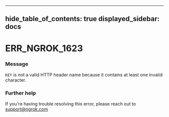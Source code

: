 

---
hide_table_of_contents: true
displayed_sidebar: docs
---


# ERR_NGROK_1623

### Message
`KEY` is not a valid HTTP header name because it contains at least one invalid character.

<ErrorDetails />



### Further help
If you're having trouble resolving this error, please reach out to [support@ngrok.com](mailto:support@ngrok.com?subject=Help%20with%20ERR_NGROK_1623)

